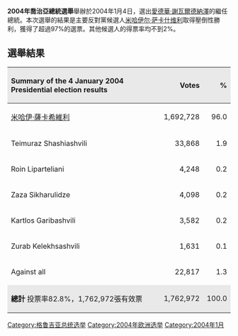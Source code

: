 {{NoteTA
|1=zh-cn:格鲁吉亚; zh-hk:格魯吉亞; zh-tw:喬治亞; zh-sg:格鲁吉亚
|G1=地名
}}
{{unreferenced|time=2015-12-21T03:23:16+00:00}}
'''2004年喬治亞總統選舉'''舉辦於2004年1月4日，選出[[愛德華·謝瓦爾德納澤|愛德華·謝瓦爾德納澤]]的繼任總統。本次選舉的結果是主要反對黨候選人[[米哈伊尔·萨卡什维利|米哈伊尔·萨卡什维利]]取得壓倒性勝利，獲得了超過97%的選票。其他候選人的得票率均不到2%。

==選舉結果==
{| border="1" cellpadding="4" cellspacing="0" style="margin: 1em 1em 1em 0; background: #f9f9f9; border: 1px #aaa solid; border-collapse: collapse; font-size: 95%;"
!style="background-color:#E9E9E9" align=left|Summary of the 4 January 2004 Presidential election results
!style="background-color:#E9E9E9" align=right|Votes
!style="background-color:#E9E9E9" align=right|%
|-
|[[米哈伊·薩卡希維利|米哈伊·薩卡希維利]]
|align="right" |1,692,728
|align="right" |96.0
|-
|Teimuraz Shashiashvili
|align="right" |33,868
|align="right" |1.9
|-
|Roin Liparteliani
|align="right" |4,248
|align="right" |0.2
|-
|Zaza Sikharulidze
|align="right" |4,098
|align="right" |0.2
|-
|Kartlos Garibashvili
|align="right" |3,582
|align="right" |0.2
|-
|Zurab Kelekhsashvili
|align="right" |1,631
|align="right" |0.1
|-
|Against all
|align="right" |22,817
|align="right" |1.3
|-
|style="background-color:#E9E9E9"|'''總計''' 投票率82.8%，1,762,972張有效票
|width="75" align="right" style="background-color:#E9E9E9"|1,762,972
|width="30" align="right" style="background-color:#E9E9E9"|100.0
|}

{{格魯吉亞選舉}}
[[Category:格鲁吉亚总统选举|Category:格鲁吉亚总统选举]]
[[Category:2004年欧洲选举|Category:2004年欧洲选举]]
[[Category:2004年1月|Category:2004年1月]]